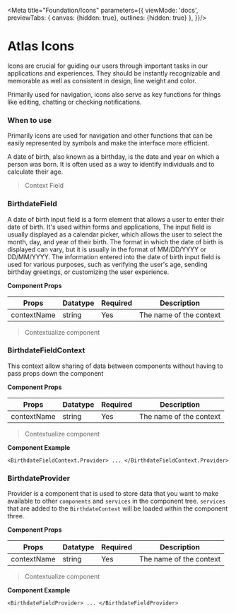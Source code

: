 
<Meta
  title="Foundation/Icons"
  parameters={{
    viewMode: 'docs',
    previewTabs: {
      canvas: {hidden: true},
      outlines: {hidden: true}
    },
  }}/>

# Atlas Icons

Icons are crucial for guiding our users through important tasks in our applications and experiences. They should be instantly recognizable and memorable as well as consistent in design, line weight and color.

Primarily used for navigation, icons also serve as key functions for things like editing, chatting or checking notifications.

### When to use

Primarily icons are used for navigation and other functions that can be easily represented by symbols and make the interface more efficient.

<IconsFilter/>

A date of birth, also known as a birthday, is the date and year on which a person was born.
It is often used as a way to identify individuals and to calculate their age.

> Context Field

### BirthdateField

A date of birth input field is a form element that allows a user to enter their date of birth.
It's used within forms and applications, The input field is usually displayed as a
calendar picker, which allows the user to select the month, day, and year of their birth.
The format in which the date of birth is displayed can vary, but it is usually in the format
of MM/DD/YYYY or DD/MM/YYYY. The information entered into the date of birth input field is
used for various purposes, such as verifying the user's age, sending birthday greetings, or
customizing the user experience.

**Component Props**

<table className="sbdocs-table">
  <thead>
  <tr>
    <th>Props</th>
    <th>Datatype</th>
    <th>Required</th>
    <th>Description</th>
  </tr>
  </thead>
  <tbody>
  <tr>
    <td>contextName</td>
    <td>string</td>
    <td>Yes</td>
    <td>The name of the context</td>
  </tr>
  </tbody>
</table>

> Contextualize component

### BirthdateFieldContext

This context allow sharing of data between components without having to pass props down the component

**Component Props**

<table className="sbdocs-table">
  <thead>
  <tr>
    <th>Props</th>
    <th>Datatype</th>
    <th>Required</th>
    <th>Description</th>
  </tr>
  </thead>
  <tbody>
  <tr>
    <td>contextName</td>
    <td>string</td>
    <td>Yes</td>
    <td>The name of the context</td>
  </tr>
  </tbody>
</table>

> Contextualize component

**Component Example**

```tsx
<BirthdateFieldContext.Provider> ... </BirthdateFieldContext.Provider>
```

### BirthdateProvider

Provider is a component that is used to store data that you want to make available to other `components` and `services`
in the component tree. `services` that are added to the `BirthdateContext` will be loaded within the component three.

**Component Props**

<table className="sbdocs-table">
  <thead>
  <tr>
    <th>Props</th>
    <th>Datatype</th>
    <th>Required</th>
    <th>Description</th>
  </tr>
  </thead>
  <tbody>
  <tr>
    <td>contextName</td>
    <td>string</td>
    <td>Yes</td>
    <td>The name of the context</td>
  </tr>
  </tbody>
</table>

> Contextualize component

**Component Example**

```tsx
<BirthdateFieldProvider> ... </BirthdateFieldProvider>
```
